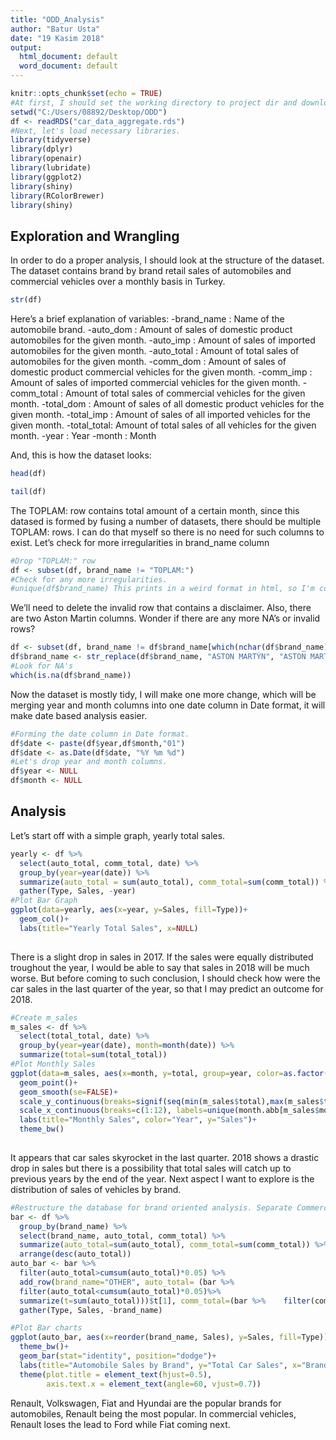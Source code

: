 ---
title: "ODD_Analysis"
author: "Batur Usta"
date: "19 Kasim 2018"
output:
  html_document: default
  word_document: default
---

```{r setup, include=FALSE}
knitr::opts_chunk$set(echo = TRUE)
#At first, I should set the working directory to project dir and download the ODD data.
setwd("C:/Users/08892/Desktop/ODD")
df <- readRDS("car_data_aggregate.rds")
#Next, let's load necessary libraries.
library(tidyverse)
library(dplyr)
library(openair)
library(lubridate)
library(ggplot2)
library(shiny)
library(RColorBrewer)
library(shiny)
```

## Exploration and Wrangling

In order to do a proper analysis, I should look at the structure of the dataset. The dataset contains brand by brand retail sales of automobiles and commercial vehicles over a monthly basis in Turkey.

```{r exp, echo=FALSE}
str(df)
```

Here's a brief explanation of variables:
-brand_name : Name of the automobile brand.
-auto_dom   : Amount of sales of domestic product automobiles for the given month.
-auto_imp   : Amount of sales of imported automobiles for the given month.
-auto_total : Amount of total sales of automobiles for the given month.
-comm_dom   : Amount of sales of domestic product commercial vehicles for the given month.
-comm_imp   : Amount of sales of imported commercial vehicles for the given month.
-comm_total : Amount of total sales of commercial vehicles for the given month.
-total_dom  : Amount of sales of all domestic product vehicles for the given month.
-total_imp  : Amount of sales of all imported vehicles for the given month.
-total_total: Amount of total sales of all vehicles for the given month.
-year       : Year
-month      : Month

And, this is how the dataset looks:

```{r head, echo=FALSE}
head(df)
```

```{r tail, echo=FALSE}
tail(df)
```

The TOPLAM: row contains total amount of a certain month, since this datased is formed by fusing a number of datasets, there should be multiple TOPLAM: rows. I can do that myself so there is no need for such columns to exist. Let's check for more irregularities in brand_name column

```{r}
#Drop "TOPLAM:" row
df <- subset(df, brand_name != "TOPLAM:")
#Check for any more irregularities.
#unique(df$brand_name) This prints in a weird format in html, so I'm commenting it out.
```

We'll need to delete the invalid row that contains a disclaimer. Also, there are two Aston Martin columns. Wonder if there are any more NA's or invalid rows?

```{r check_rows}
df <- subset(df, brand_name != df$brand_name[which(nchar(df$brand_name)> 20)])
df$brand_name <- str_replace(df$brand_name, "ASTON MARTÝN", "ASTON MARTIN")
#Look for NA's 
which(is.na(df$brand_name))
```

Now the dataset is mostly tidy, I will make one more change, which will be merging year and month columns into one date column in Date format, it will make date based analysis easier.

```{r wrangle}
#Forming the date column in Date format.
df$date <- paste(df$year,df$month,"01")
df$date <- as.Date(df$date, "%Y %m %d")
#Let's drop year and month columns.
df$year <- NULL
df$month <- NULL
```

## Analysis

Let's start off with a simple graph, yearly total sales.

```{r yearly}
yearly <- df %>%
  select(auto_total, comm_total, date) %>%
  group_by(year=year(date)) %>%
  summarize(auto_total = sum(auto_total), comm_total=sum(comm_total)) %>%
  gather(Type, Sales, -year)
#Plot Bar Graph
ggplot(data=yearly, aes(x=year, y=Sales, fill=Type))+
  geom_col()+
  labs(title="Yearly Total Sales", x=NULL)
  
```

There is a slight drop in sales in 2017. If the sales were equally distributed troughout the year, I would be able to say that sales in 2018 will be much worse. But before coming to such conclusion, I should check how were the car sales in the last quarter of the year, so that I may predict an outcome for 2018.

```{r q3}
#Create m_sales
m_sales <- df %>%
  select(total_total, date) %>%
  group_by(year=year(date), month=month(date)) %>%
  summarize(total=sum(total_total))
#Plot Monthly Sales
ggplot(data=m_sales, aes(x=month, y=total, group=year, color=as.factor(year)))+
  geom_point()+
  geom_smooth(se=FALSE)+
  scale_y_continuous(breaks=signif(seq(min(m_sales$total),max(m_sales$total), 20000), digits=2))+
  scale_x_continuous(breaks=c(1:12), labels=unique(month.abb[m_sales$month]))+
  labs(title="Monthly Sales", color="Year", y="Sales")+
  theme_bw()
  
```

It appears that car sales skyrocket in the last quarter. 2018 shows a drastic drop in sales but there is a possibility that total sales will catch up to previous years by the end of the year. Next aspect I want to explore is the distribution of sales of vehicles by brand.

```{r brand_sales}
#Restructure the database for brand oriented analysis. Separate Commercial and Automobiles.
bar <- df %>%
  group_by(brand_name) %>%
  select(brand_name, auto_total, comm_total) %>%
  summarize(auto_total=sum(auto_total), comm_total=sum(comm_total)) %>%
  arrange(desc(auto_total))
auto_bar <- bar %>% 
  filter(auto_total>cumsum(auto_total)*0.05) %>%
  add_row(brand_name="OTHER", auto_total= (bar %>%
  filter(auto_total<cumsum(auto_total)*0.05)%>%
  summarize(t=sum(auto_total)))$t[1], comm_total=(bar %>%    filter(comm_total<cumsum(comm_total)*0.05)%>%summarize(t=sum(comm_total)))$t[1])%>%
  gather(Type, Sales, -brand_name)

#Plot Bar charts
ggplot(auto_bar, aes(x=reorder(brand_name, Sales), y=Sales, fill=Type))+
  theme_bw()+
  geom_bar(stat="identity", position="dodge")+
  labs(title="Automobile Sales by Brand", y="Total Car Sales", x="Brand")+
  theme(plot.title = element_text(hjust=0.5),
        axis.text.x = element_text(angle=60, vjust=0.7))
```

Renault, Volkswagen, Fiat and Hyundai are the popular brands for automobiles, Renault being the most popular. In commercial vehicles, Renault loses the lead to Ford while Fiat coming next. 


